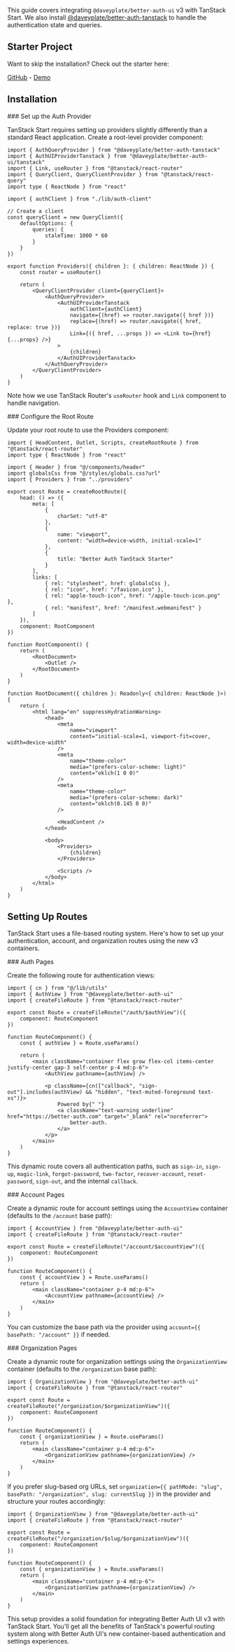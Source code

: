 
This guide covers integrating `@daveyplate/better-auth-ui` v3 with TanStack Start. We also install [@daveyplate/better-auth-tanstack](https://github.com/daveyplate/better-auth-tanstack) to handle the authentication state and queries.

## Starter Project

Want to skip the installation? Check out the starter here:

[GitHub](https://github.com/daveyplate/better-auth-tanstack-starter) - [Demo](https://tanstack.better-auth-starter.com)

## Installation

<Steps>
<Step>
### Set up the Auth Provider

TanStack Start requires setting up providers slightly differently than a standard React application. Create a root-level provider component:

```tsx title="app/providers.tsx"
import { AuthQueryProvider } from "@daveyplate/better-auth-tanstack"
import { AuthUIProviderTanstack } from "@daveyplate/better-auth-ui/tanstack"
import { Link, useRouter } from "@tanstack/react-router"
import { QueryClient, QueryClientProvider } from "@tanstack/react-query"
import type { ReactNode } from "react"

import { authClient } from "./lib/auth-client"

// Create a client
const queryClient = new QueryClient({
    defaultOptions: {
        queries: {
            staleTime: 1000 * 60
        }
    }
})

export function Providers({ children }: { children: ReactNode }) {
    const router = useRouter()
    
    return (
        <QueryClientProvider client={queryClient}>
            <AuthQueryProvider>
                <AuthUIProviderTanstack
                    authClient={authClient}
                    navigate={(href) => router.navigate({ href })}
                    replace={(href) => router.navigate({ href, replace: true })}
                    Link={({ href, ...props }) => <Link to={href} {...props} />}
                >
                    {children}
                </AuthUIProviderTanstack>
            </AuthQueryProvider>
        </QueryClientProvider>
    )
}
```

Note how we use TanStack Router's `useRouter` hook and `Link` component to handle navigation.
</Step>

<Step>
### Configure the Root Route

Update your root route to use the Providers component:

```tsx title="app/routes/__root.tsx"
import { HeadContent, Outlet, Scripts, createRootRoute } from "@tanstack/react-router"
import type { ReactNode } from "react"

import { Header } from "@/components/header"
import globalsCss from "@/styles/globals.css?url"
import { Providers } from "../providers"

export const Route = createRootRoute({
    head: () => ({
        meta: [
            {
                charSet: "utf-8"
            },
            {
                name: "viewport",
                content: "width=device-width, initial-scale=1"
            },
            {
                title: "Better Auth TanStack Starter"
            }
        ],
        links: [
            { rel: "stylesheet", href: globalsCss },
            { rel: "icon", href: "/favicon.ico" },
            { rel: "apple-touch-icon", href: "/apple-touch-icon.png" },
            { rel: "manifest", href: "/manifest.webmanifest" }
        ]
    }),
    component: RootComponent
})

function RootComponent() {
    return (
        <RootDocument>
            <Outlet />
        </RootDocument>
    )
}

function RootDocument({ children }: Readonly<{ children: ReactNode }>) {
    return (
        <html lang="en" suppressHydrationWarning>
            <head>
                <meta
                    name="viewport"
                    content="initial-scale=1, viewport-fit=cover, width=device-width"
                />
                <meta
                    name="theme-color"
                    media="(prefers-color-scheme: light)"
                    content="oklch(1 0 0)"
                />
                <meta
                    name="theme-color"
                    media="(prefers-color-scheme: dark)"
                    content="oklch(0.145 0 0)"
                />

                <HeadContent />
            </head>

            <body>
                <Providers>
                    {children}
                </Providers>

                <Scripts />
            </body>
        </html>
    )
}
```
</Step>
</Steps>

## Setting Up Routes

TanStack Start uses a file-based routing system. Here's how to set up your authentication, account, and organization routes using the new v3 containers.

<Steps>
<Step>
### Auth Pages

Create the following route for authentication views:

```tsx title="app/routes/auth/$authView.tsx"
import { cn } from "@/lib/utils"
import { AuthView } from "@daveyplate/better-auth-ui"
import { createFileRoute } from "@tanstack/react-router"

export const Route = createFileRoute("/auth/$authView")({
    component: RouteComponent
})

function RouteComponent() {
    const { authView } = Route.useParams()

    return (
        <main className="container flex grow flex-col items-center justify-center gap-3 self-center p-4 md:p-6">
            <AuthView pathname={authView} />

            <p className={cn(["callback", "sign-out"].includes(authView) && "hidden", "text-muted-foreground text-xs")}>
                Powered by{" "}
                <a className="text-warning underline" href="https://better-auth.com" target="_blank" rel="noreferrer">
                    better-auth.
                </a>
            </p>
        </main>
    )
}
```

This dynamic route covers all authentication paths, such as `sign-in`, `sign-up`, `magic-link`, `forgot-password`, `two-factor`, `recover-account`, `reset-password`, `sign-out`, and the internal `callback`.
</Step>

<Step>
### Account Pages

Create a dynamic route for account settings using the `AccountView` container (defaults to the `/account` base path):

```tsx title="app/routes/account/$accountView.tsx"
import { AccountView } from "@daveyplate/better-auth-ui"
import { createFileRoute } from "@tanstack/react-router"

export const Route = createFileRoute("/account/$accountView")({
    component: RouteComponent
})

function RouteComponent() {
    const { accountView } = Route.useParams()
    return (
        <main className="container p-4 md:p-6">
            <AccountView pathname={accountView} />
        </main>
    )
}
```

You can customize the base path via the provider using `account={{ basePath: "/account" }}` if needed.
</Step>

<Step>
### Organization Pages

Create a dynamic route for organization settings using the `OrganizationView` container (defaults to the `/organization` base path):

```tsx title="app/routes/organization/$organizationView.tsx"
import { OrganizationView } from "@daveyplate/better-auth-ui"
import { createFileRoute } from "@tanstack/react-router"

export const Route = createFileRoute("/organization/$organizationView")({
    component: RouteComponent
})

function RouteComponent() {
    const { organizationView } = Route.useParams()
    return (
        <main className="container p-4 md:p-6">
            <OrganizationView pathname={organizationView} />
        </main>
    )
}
```

If you prefer slug-based org URLs, set `organization={{ pathMode: "slug", basePath: "/organization", slug: currentSlug }}` in the provider and structure your routes accordingly:

```tsx title="app/routes/organization/$slug/$organizationView.tsx"
import { OrganizationView } from "@daveyplate/better-auth-ui"
import { createFileRoute } from "@tanstack/react-router"

export const Route = createFileRoute("/organization/$slug/$organizationView")({
    component: RouteComponent
})

function RouteComponent() {
    const { organizationView } = Route.useParams()
    return (
        <main className="container p-4 md:p-6">
            <OrganizationView pathname={organizationView} />
        </main>
    )
}
```
</Step>
</Steps>

This setup provides a solid foundation for integrating Better Auth UI v3 with TanStack Start. You'll get all the benefits of TanStack's powerful routing system along with Better Auth UI's new container-based authentication and settings experiences.